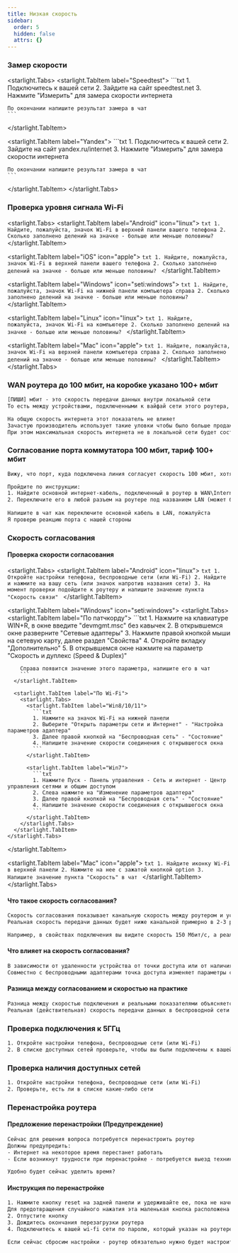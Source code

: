 ```yaml
---
title: Низкая скорость
sidebar:
  order: 5
  hidden: false
  attrs: {}
---
```

### Замер скорости

<starlight.Tabs>
  <starlight.TabItem label="Speedtest">
    ```txt
    1. Подключитесь к вашей сети
    2. Зайдите на сайт speedtest.net
    3. Нажмите "Измерить" для замера скорости интернета

    По окончании напишите результат замера в чат
    ```
  </starlight.TabItem>

  <starlight.TabItem label="Yandex">
    ```txt
    1. Подключитесь к вашей сети
    2. Зайдите на сайт yandex.ru/internet
    3. Нажмите "Измерить" для замера скорости интернета

    По окончании напишите результат замера в чат
    ```
  </starlight.TabItem>
</starlight.Tabs>

### Проверка уровня сигнала Wi-Fi

<starlight.Tabs>
  <starlight.TabItem label="Android" icon="linux">
    ```txt
    1. Найдите, пожалуйста, значок Wi-Fi в верхней панели вашего телефона
    2. Сколько заполнено делений на значке - больше или меньше половины?
    ```
  </starlight.TabItem>

  <starlight.TabItem label="iOS" icon="apple">
    ```txt
    1. Найдите, пожалуйста, значок Wi-Fi в верхней панели вашего телефона
    2. Сколько заполнено делений на значке - больше или меньше половины?
    ```
  </starlight.TabItem>

  <starlight.TabItem label="Windows" icon="seti:windows">
    ```txt
    1. Найдите, пожалуйста, значок Wi-Fi на нижней панели компьютера справа
    2. Сколько заполнено делений на значке - больше или меньше половины?
    ```
  </starlight.TabItem>

  <starlight.TabItem label="Linux" icon="linux">
    ```txt
    1. Найдите, пожалуйста, значок Wi-Fi на компьютере
    2. Сколько заполнено делений на значке - больше или меньше половины?
    ```
  </starlight.TabItem>

  <starlight.TabItem label="Mac" icon="apple">
    ```txt
    1. Найдите, пожалуйста, значок Wi-Fi на верхней панели компьютера справа
    2. Сколько заполнено делений на значке - больше или меньше половины?
    ```
  </starlight.TabItem>
</starlight.Tabs>

### WAN роутера до 100 мбит, на коробке указано 100+ мбит

```txt
[ПИШИ] мбит - это скорость передачи данных внутри локальной сети
То есть между устройствами, подключенными к вайфай сети этого роутера, вы сможете передавать данные со скоростью до 300 мбит

На общую скорость интернета этот показатель не влияет
Зачастую производитель использует такие уловки чтобы было больше продаж
При этом максимальная скорость интернета не в локальной сети будет составлять 100мбит
```

### Согласование порта коммутатора 100 мбит, тариф 100+ мбит

```txt
Вижу, что порт, куда подключена линия согласует скорость 100 мбит, хотя должен 1000 мбит

Пройдите по инструкции:
1. Найдите основной интернет-кабель, подключенный в роутер в WAN\Internet разъем
2. Переключите его в любой разъем на роутере под названием LAN (может быть обозначен цифрами 1,2,3,4)
 
Напишите в чат как переключите основной кабель в LAN, пожалуйста
Я проверю реакцию порта с нашей стороны
```

### Скорость согласования

#### Проверка скорости согласования

<starlight.Tabs>
  <starlight.TabItem label="Android" icon="linux">
    ```txt
    1. Откройте настройки телефона, беспроводные сети (или Wi-Fi)
    2. Найдите и нажмите на вашу сеть (или значок напротив названия сети)
    3. На момент проверки подойдите к роутеру и напишите значение пункта "Скорость связи"
    ```
  </starlight.TabItem>

  <starlight.TabItem label="Windows" icon="seti:windows">
    <starlight.Tabs>
      <starlight.TabItem label="По патчкорду">
        ```txt
        1. Нажмите на клавиатуре WIN+R, в окне введите "devmgmt.msc" без кавычек
        2. В открывшемся окне разверните "Сетевые адаптеры"
        3. Нажмите правой кнопкой мыши на сетевую карту, далее раздел "Свойства"
        4. Откройте вкладку "Дополнительно"
        5. В открывшемся окне нажмите на параметр "Скорость и дуплекс (Speed & Duplex)"

        Справа появится значение этого параметра, напишите его в чат
        ```
      </starlight.TabItem>

      <starlight.TabItem label="По Wi-Fi">
        <starlight.Tabs>
          <starlight.TabItem label="Win8/10/11">
            ```txt
            1. Нажмите на значок Wi-Fi на нижней панели
            2. Выберите "Открыть параметры сети и Интернет" - "Настройка параметров адаптера"
            3. Далее правой кнопкой на "Беспроводная сеть" - "Состояние"
            4. Напишите значение скорости соединения с открывшегося окна
            ```
          </starlight.TabItem>

          <starlight.TabItem label="Win7">
            ```txt
            1. Нажмите Пуск - Панель управления - Сеть и интернет - Центр управления сетями и общим доступом
            2. Слева нажмите на "Изменение параметров адаптера"
            3. Далее правой кнопкой на "Беспроводная сеть" - "Состояние"
            4. Напишите значение скорости соединения с открывшегося окна
            ```
          </starlight.TabItem>
        </starlight.Tabs>
      </starlight.TabItem>
    </starlight.Tabs>
  </starlight.TabItem>

  <starlight.TabItem label="Mac" icon="apple">
    ```txt
    1. Найдите иконку Wi-Fi в верхней панели
    2. Нажмите на нее с зажатой кнопкой option
    3. Напишите значение пункта "Скорость" в чат
    ```
  </starlight.TabItem>
</starlight.Tabs>

#### Что такое скорость согласования?

```txt
Скорость согласования показывает канальную скорость между роутером и устройством, т.е. скорость подключения на физическом уровне
Реальная скорость передачи данных будет ниже канальной примерно в 2-3 раза

Например, в свойствах подключения вы видите скорость 150 Мбит/с, а реальная скорость передачи данных будет составлять около 60 — 70 Мбит/с
```

#### Что влияет на скорость согласования?

```txt
В зависимости от удаленности устройства от точки доступа или от наличия различных помех и препятствий будет изменяться теоретическая и, как следствие, реальная скорость передачи данных
Совместно с беспроводными адаптерами точка доступа изменяет параметры сигнала в зависимости от условий в радиоэфире (расстояние, наличие препятствий и помех, зашумленности радиоэфира и прочих факторов)
```

#### Разница между согласованием и скоростью на практике

```txt
Разница между скоростью подключения и реальными показателями объясняется прежде всего большим объемом служебных данных, потерями сетевых пакетов в беспроводной среде и затратами на повторную передачу
Реальная (действительная) скорость передачи данных в беспроводной сети зависит от настроек точки доступа, вашего оборудования, числа одновременно подключенных к ней устройств, препятствий на пути прохождения сигнала, наличия других беспроводных сетей и радиопомех в частотном диапазоне, в котором работает сеть, и других факторов
```

### Проверка подключения к 5ГГц

```txt
1. Откройте настройки телефона, беспроводные сети (или Wi-Fi)
2. В списке доступных сетей проверьте, чтобы вы были подключены к вашей сети с припиской 5G
```

### Проверка наличия доступных сетей

```txt
1. Откройте настройки телефона, беспроводные сети (или Wi-Fi)
2. Проверьте, есть ли в списке какие-либо сети
```

### Перенастройка роутера

#### Предложение перенастройки (Предупреждение)

```txt
Сейчас для решения вопроса потребуется перенастроить роутер
Должны предупредить:
- Интернет на некоторое время перестанет работать
- Если возникнут трудности при перенастройке - потребуется выезд техника

Удобно будет сейчас уделить время?
```

#### Инструкция по перенастройке

```txt
1. Нажмите кнопку reset на задней панели и удерживайте ее, пока не начнут мигать индикаторы. Это занимает около 10 секунд
Для предотвращения случайного нажатия эта маленькая кнопка расположена в углублении. Нажмите на нее с помощью стержня ручки, скрепки или зубочистки
2. Отпустите кнопку
3. Дождитесь окончания перезагрузки роутера
4. Подключитесь к вашей wi-fi сети по паролю, который указан на роутере

Если сейчас сбросим настройки - роутер обязательно нужно будет настроить заново, чтобы интернет появился
```
